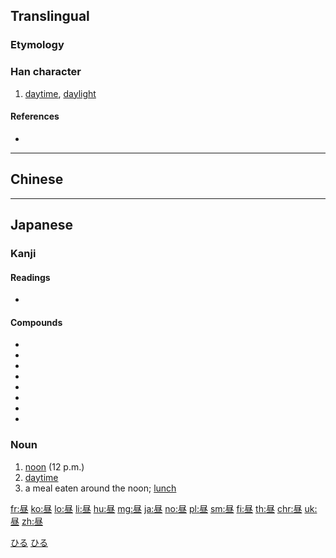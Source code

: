 {{also|晝}}
==Translingual==
{{ja-forms|昼|昼|[[晝]]}}

===Etymology===
{{Han simp|晝|f=聿|t=尺}}

===Han character===
{{Han char|rn=72|rad=日|as=05|sn=9|four=|canj=SOAM|ids=⿵尺旦}}

# [[daytime]], [[daylight]]

====References====
* {{Han ref|kx=0494.181|dkj=13886|dj=0859.070|hdz=21504.030|uh=663C|ud=26172}}

----

==Chinese==
{{zh-see|晝}}

----

==Japanese==

===Kanji===
{{ja-kanji|grade=2|rs=日05|style=s|kyu=晝}}

====Readings====
* {{ja-readings
|on=[[ちゅう]] (chū) < [[ちう]] (chiu)
|kun=[[ひる]] (hiru)}}

====Compounds====
* {{l|ja|昼御飯|gloss=lunch|tr=ひるごはん, hirugohan}}
* {{l|ja|昼間人口}}
* {{l|ja|昼食|gloss=lunch|tr=ちゅうしょく, chūshoku}}
* {{l|ja|昼夜}}
* {{l|ja|昼餉}}
* {{l|ja|昼下がり}}
* {{l|ja|白昼}}
* {{l|ja|真昼}}

===Noun===
{{ja-noun|ひる}}

# [[noon]] (12 p.m.)
# [[daytime]]
# a meal eaten around the noon; [[lunch]]

[[Category:1000 Japanese basic words|ひる]]
[[Category:ja:Time|ひる]]

[[fr:昼]]
[[ko:昼]]
[[lo:昼]]
[[li:昼]]
[[hu:昼]]
[[mg:昼]]
[[ja:昼]]
[[no:昼]]
[[pl:昼]]
[[sm:昼]]
[[fi:昼]]
[[th:昼]]
[[chr:昼]]
[[uk:昼]]
[[zh:昼]]